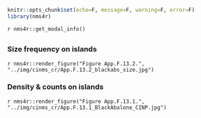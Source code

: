```r
knitr::opts_chunk$set(echo=F, message=F, warning=F, error=F)
library(nms4r)
```

`r nms4r::get_modal_info()`

## {.tabset}

### Size frequency on islands

`r nms4r::render_figure("Figure App.F.13.2.", "../img/cinms_cr/App.F.13.2_blackabs_size.jpg")`

### Density & counts on islands

`r nms4r::render_figure("Figure App.F.13.1.", "../img/cinms_cr/App.F.13.1_BlackAbalone_CINP.jpg")`